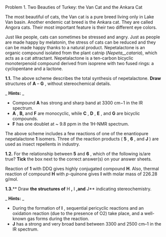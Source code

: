 Problem 1. Two Beauties of Turkey: the Van Cat and the Ankara Cat

The most beautiful of cats, the Van cat is a pure breed living only in Lake Van basin. Another endemic cat breed is the Ankara cat. They are called Angora cats. Their most important feature is their two different eye colors.

Just like people, cats can sometimes be stressed and angry. Just as people are made happy by melatonin, the stress of cats can be reduced and they can be made happy thanks to a natural product. Nepetalactone is an organic compound isolated from the plant catnip (_Nepeta__cataria_), which acts as a cat attractant. Nepetalactone is a ten-carbon bicyclic monoterpenoid compound derived from isoprene with two fused rings: a cyclopentane and a lactone.

**1.1.** The above scheme describes the total synthesis of nepetalactone. **Draw** structures of **A** – **G** , without stereochemical details.

_ **Hints:** _

- Compound **A** has strong and sharp band at 3300 cm−1 in the IR spectrum.
- **A** , **B,** and **F** are monocyclic, while **C** , **D** , **E** , and **G** are bicyclic compounds.
- **F** has one doublet at ~ 9.8 ppm in the 1H-NMR spectrum.

The above scheme includes a few reactions of one of the enantiopure nepetalactone **1** isomers. Three of the reaction products ( **5** , **6** , and **J** ) are used as insect repellents in industry.

**1.2.** For the relationship between **5** and **6** , which of the following is/are true? **Tick** the box next to the correct answer(s) on your answer sheets.

Reaction of **1** with DDQ gives highly conjugated compound **H**. Also, thermal reaction of compound **H** with _p_-quinone gives **I** with molar mass of 226.28 g/mol.

**1.3.**** Draw **the structures of** H **,** I **,and** J** indicating stereochemistry.

_ **Hints:** _

- During the formation of **I** , sequential pericyclic reactions and an oxidation reaction (due to the presence of O2) take place, and a well-known gas forms during the reaction.
- **J** has a strong and very broad band between 3300 and 2500 cm–1 in the IR spectrum.
